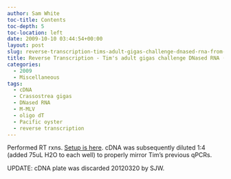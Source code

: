 ```yaml
---
author: Sam White
toc-title: Contents
toc-depth: 5
toc-location: left
date: 2009-10-10 03:44:54+00:00
layout: post
slug: reverse-transcription-tims-adult-gigas-challenge-dnased-rna-from-20091008
title: Reverse Transcription - Tim's adult gigas challenge DNased RNA (from 20091008)
categories:
  - 2009
  - Miscellaneous
tags:
  - cDNA
  - Crassostrea gigas
  - DNased RNA
  - M-MLV
  - oligo dT
  - Pacific oyster
  - reverse transcription
---
```


Performed RT rxns. [Setup is here](https://eagle.fish.washington.edu/Arabidopsis/Notebook%20Workup%20Files/20091009-02.jpg). cDNA was subsequently diluted 1:4 (added 75uL H2O to each well) to properly mirror Tim's previous qPCRs.

UPDATE: cDNA plate was discarded 20120320 by SJW.
